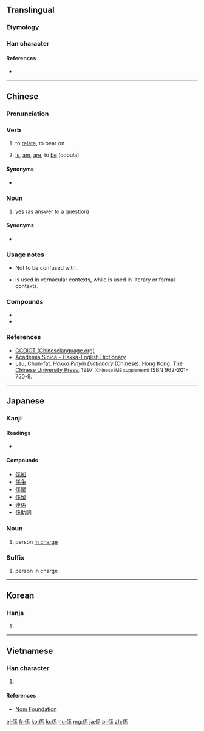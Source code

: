 {{also|系}}
==Translingual==
===Etymology===
{{Han compound|人|系|c1=s|c2=p|ls=psc}}
===Han character===
{{Han char|rn=9|rad=人|as=07|sn=9|four=22293|canj=OHVF|ids=⿰亻系}}

====References====
* {{Han ref|kx=0104.040|dkj=00663|dj=0220.040|hdz=10164.080|uh=4FC2|ud=20418|bh=AB59|bd=43865}}

----

==Chinese==
{{zh-forms|s=系}}

===Pronunciation===
{{zh-pron
|m=xì
|c=hai6
|mn=hē/kè
|h=pfs=he
|cat=v,n
|ma=y
}}

===Verb===
{{zh-verb}}

# to [[relate]], to bear on
# {{lb|zh|formal|literary|classical|Cantonese|Hakka}} [[is]], [[am]], [[are]], to [[be]] (copula)
#: {{zh-usex|其 母 係 ^北京人。|His mother '''is''' a native of Beijing.}}
#: {{zh-usex|烏龍{lung4-2}茶 係 茶 嘅 一 種。|Oolong tea '''is''' a type of tea.|C-GZ}}

====Synonyms====
* {{sense|copula}} {{zh-l|是}}

===Noun===
{{zh-noun}}

# {{lb|zh|Cantonese|Hakka}} [[yes]] (as answer to a question)

====Synonyms====
* {{zh-l|是}}

===Usage notes===
* {{qualifier|Cantonese}} Not to be confused with {{zh-l|喺|tr=hai2}}.
* {{qualifier|Cantonese|Hakka}} {{lang|zh|係／系}} is used in vernacular contexts, while {{zh-l|是}} is used in literary or formal contexts.

===Compounds===
* {{zh-l|係累/係纍/系累}}
* {{zh-l|係數}}

===References===
* [http://www.chineselanguage.org/dictionaries/?mode=view&module=chardict&query=%E4%BF%82 CCDICT (Chineselanguage.org)]
* [http://minhakka.ling.sinica.edu.tw/bkg/hakyin/search.php?DETAIL=1&LIMIT=id=8143&dbname=su_tian_1&graph=2 Academia Sinica - Hakka-English Dictionary]
* Lau, Chun-fat. ''Hakka Pinyin Dictionary'' (Chinese). [[Hong Kong]]: [[w:Chinese University of Hong Kong|The Chinese University Press]], 1997 <small>(Chinese IME supplement)</small> ISBN 962-201-750-9.

----

==Japanese==

===Kanji===
{{ja-kanji|grade=3|rs=人07}}

====Readings====
* {{ja-readings|goon=[[げ]] (ge)|kanon=[[けい]] (kei)|kun=[[かかる]] (kakaru), [[つながり]] (tsunagari), [[かかわる]] (kakawaru)}}

====Compounds====
* [[係船]]
* [[係争]]
* [[係属]]
* [[係留]]
* [[連係]]
* [[係助詞]]

===Noun===
{{ja-noun|かかり}}

# person [[in charge]]

===Suffix===
{{ja-pos|がかり|suffix}}

# person in charge

----

==Korean==

===Hanja===
{{ko-hanja|hangeul=계|rv=|mr=kye}}

# {{defn|lang=ko|sort=人07}}

----

==Vietnamese==

===Han character===
{{vi-hantu|[[hệ]], [[hể]], [[hề]], [[hễ]]|rs=人07}}

# {{defn|lang=vi|sort=人07}}

====References====
* [http://nomfoundation.org/common/nom_details.php?codepoint=4fc2 Nom Foundation]

[[el:係]]
[[fr:係]]
[[ko:係]]
[[lo:係]]
[[hu:係]]
[[mg:係]]
[[ja:係]]
[[pl:係]]
[[zh:係]]